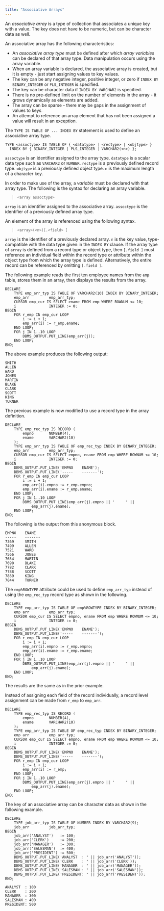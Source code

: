 ```yaml
---
title: "Associative Arrays"
---
```


An *associative array* is a type of collection that associates a unique key with a value. The key does not have to be numeric, but can be character data as well.

An associative array has the following characteristics:

  - An *associative array type* must be defined after which *array variables* can be declared of that array type. Data manipulation occurs using the array variable.
  - When an array variable is declared, the associative array is created, but it is empty - just start assigning values to key values.
  - The key can be any negative integer, positive integer, or zero if `INDEX BY BINARY_INTEGER` or `PLS_INTEGER` is specified.
  - The key can be character data if `INDEX BY VARCHAR2` is specified.
  - There is no pre-defined limit on the number of elements in the array - it grows dynamically as elements are added.
  - The array can be sparse - there may be gaps in the assignment of values to keys.
  - An attempt to reference an array element that has not been assigned a value will result in an exception.

The `TYPE IS TABLE OF ... INDEX BY` statement is used to define an associative array type.

``` text
TYPE <assoctype> IS TABLE OF { <datatype> | <rectype> | <objtype> }
  INDEX BY { BINARY_INTEGER | PLS_INTEGER | VARCHAR2(<n>) };
```

`assoctype` is an identifier assigned to the array type. `datatype` is a scalar data type such as `VARCHAR2` or `NUMBER`. `rectype` is a previously defined record type. `objtype` is a previously defined object type. `n` is the maximum length of a character key.

In order to make use of the array, a *variable* must be declared with that array type. The following is the syntax for declaring an array variable.

> `<array assoctype>`

`array` is an identifier assigned to the associative array. `assoctype` is the identifier of a previously defined array type.

An element of the array is referenced using the following syntax.

> `<array>(<n>)[.<field> ]`

`array` is the identifier of a previously declared array. `n` is the key value, type-compatible with the data type given in the `INDEX BY` clause. If the array type of `array` is defined from a record type or object type, then `[.field ]` must reference an individual field within the record type or attribute within the object type from which the array type is defined. Alternatively, the entire record can be referenced by omitting `[.field ]`.

The following example reads the first ten employee names from the `emp` table, stores them in an array, then displays the results from the array.

``` text
DECLARE
    TYPE emp_arr_typ IS TABLE OF VARCHAR2(10) INDEX BY BINARY_INTEGER;
    emp_arr         emp_arr_typ;
    CURSOR emp_cur IS SELECT ename FROM emp WHERE ROWNUM <= 10;
    i               INTEGER := 0;
BEGIN
    FOR r_emp IN emp_cur LOOP
        i := i + 1;
        emp_arr(i) := r_emp.ename;
    END LOOP;
    FOR j IN 1..10 LOOP
        DBMS_OUTPUT.PUT_LINE(emp_arr(j));
    END LOOP;
END;
```

The above example produces the following output:

``` text
SMITH
ALLEN
WARD
JONES
MARTIN
BLAKE
CLARK
SCOTT
KING
TURNER
```

The previous example is now modified to use a record type in the array definition.

``` text
DECLARE
    TYPE emp_rec_typ IS RECORD (
        empno       NUMBER(4),
        ename       VARCHAR2(10)
    );
    TYPE emp_arr_typ IS TABLE OF emp_rec_typ INDEX BY BINARY_INTEGER;
    emp_arr         emp_arr_typ;
    CURSOR emp_cur IS SELECT empno, ename FROM emp WHERE ROWNUM <= 10;
    i               INTEGER := 0;
BEGIN
    DBMS_OUTPUT.PUT_LINE('EMPNO    ENAME');
    DBMS_OUTPUT.PUT_LINE('-----    -------');
    FOR r_emp IN emp_cur LOOP
        i := i + 1;
        emp_arr(i).empno := r_emp.empno;
        emp_arr(i).ename := r_emp.ename;
    END LOOP;
    FOR j IN 1..10 LOOP
        DBMS_OUTPUT.PUT_LINE(emp_arr(j).empno || '     ' ||
            emp_arr(j).ename);
    END LOOP;
END;
```

The following is the output from this anonymous block.

``` text
EMPNO    ENAME
-----    -------
7369     SMITH
7499     ALLEN
7521     WARD
7566     JONES
7654     MARTIN
7698     BLAKE
7782     CLARK
7788     SCOTT
7839     KING
7844     TURNER
```

The `emp%ROWTYPE` attribute could be used to define `emp_arr_typ` instead of using the `emp_rec_typ` record type as shown in the following.

``` text
DECLARE
    TYPE emp_arr_typ IS TABLE OF emp%ROWTYPE INDEX BY BINARY_INTEGER;
    emp_arr         emp_arr_typ;
    CURSOR emp_cur IS SELECT empno, ename FROM emp WHERE ROWNUM <= 10;
    i               INTEGER := 0;
BEGIN
    DBMS_OUTPUT.PUT_LINE('EMPNO    ENAME');
    DBMS_OUTPUT.PUT_LINE('-----    -------');
    FOR r_emp IN emp_cur LOOP
        i := i + 1;
        emp_arr(i).empno := r_emp.empno;
        emp_arr(i).ename := r_emp.ename;
    END LOOP;
    FOR j IN 1..10 LOOP
        DBMS_OUTPUT.PUT_LINE(emp_arr(j).empno || '     ' ||
            emp_arr(j).ename);
    END LOOP;
END;
```

The results are the same as in the prior example.

Instead of assigning each field of the record individually, a record level assignment can be made from `r_emp` to `emp_arr`.

``` text
DECLARE
    TYPE emp_rec_typ IS RECORD (
        empno       NUMBER(4),
        ename       VARCHAR2(10)
    );
    TYPE emp_arr_typ IS TABLE OF emp_rec_typ INDEX BY BINARY_INTEGER;
    emp_arr         emp_arr_typ;
    CURSOR emp_cur IS SELECT empno, ename FROM emp WHERE ROWNUM <= 10;
    i               INTEGER := 0;
BEGIN
    DBMS_OUTPUT.PUT_LINE('EMPNO    ENAME');
    DBMS_OUTPUT.PUT_LINE('-----    -------');
    FOR r_emp IN emp_cur LOOP
        i := i + 1;
        emp_arr(i) := r_emp;
    END LOOP;
    FOR j IN 1..10 LOOP
        DBMS_OUTPUT.PUT_LINE(emp_arr(j).empno || '     ' ||
            emp_arr(j).ename);
    END LOOP;
END;
```

The key of an associative array can be character data as shown in the following example.

``` text
DECLARE
    TYPE job_arr_typ IS TABLE OF NUMBER INDEX BY VARCHAR2(9);
    job_arr         job_arr_typ;
BEGIN
    job_arr('ANALYST')   := 100;
    job_arr('CLERK')     := 200;
    job_arr('MANAGER')   := 300;
    job_arr('SALESMAN')  := 400;
    job_arr('PRESIDENT') := 500;
    DBMS_OUTPUT.PUT_LINE('ANALYST  : ' || job_arr('ANALYST'));
    DBMS_OUTPUT.PUT_LINE('CLERK    : ' || job_arr('CLERK'));
    DBMS_OUTPUT.PUT_LINE('MANAGER  : ' || job_arr('MANAGER'));
    DBMS_OUTPUT.PUT_LINE('SALESMAN : ' || job_arr('SALESMAN'));
    DBMS_OUTPUT.PUT_LINE('PRESIDENT: ' || job_arr('PRESIDENT'));
END;

ANALYST  : 100
CLERK    : 200
MANAGER  : 300
SALESMAN : 400
PRESIDENT: 500
```
